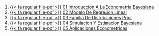 1. [{{< fa regular file-pdf >}}](https://achalmaedison.netlify.app/econometria/05-econometria-bayesiana/2022-03-07-01-introduccion-a-la-econometria-bayesiana/index.pdf) [01 Introduccion A La Econometria Bayesiana](https://achalmaedison.netlify.app/econometria/05-econometria-bayesiana/2022-03-07-01-introduccion-a-la-econometria-bayesiana)
2. [{{< fa regular file-pdf >}}](https://achalmaedison.netlify.app/econometria/05-econometria-bayesiana/2022-03-14-02-modelo-de-regresion-lineal/index.pdf) [02 Modelo De Regresion Lineal](https://achalmaedison.netlify.app/econometria/05-econometria-bayesiana/2022-03-14-02-modelo-de-regresion-lineal)
3. [{{< fa regular file-pdf >}}](https://achalmaedison.netlify.app/econometria/05-econometria-bayesiana/2022-03-18-03-familia-de-distribuciones-prior/index.pdf) [03 Familia De Distribuciones Prior](https://achalmaedison.netlify.app/econometria/05-econometria-bayesiana/2022-03-18-03-familia-de-distribuciones-prior)
4. [{{< fa regular file-pdf >}}](https://achalmaedison.netlify.app/econometria/05-econometria-bayesiana/2022-03-21-04-simulacion-y-estimacion-bayesiana/index.pdf) [04 Simulacion Y Estimacion Bayesiana](https://achalmaedison.netlify.app/econometria/05-econometria-bayesiana/2022-03-21-04-simulacion-y-estimacion-bayesiana)
5. [{{< fa regular file-pdf >}}](https://achalmaedison.netlify.app/econometria/05-econometria-bayesiana/2022-03-28-05-aplicaciones-econometricas/index.pdf) [05 Aplicaciones Econometricas](https://achalmaedison.netlify.app/econometria/05-econometria-bayesiana/2022-03-28-05-aplicaciones-econometricas)
